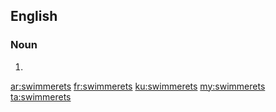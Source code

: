 ==English==

===Noun===
{{head|en}}

# {{plural of|swimmeret}}

[[ar:swimmerets]]
[[fr:swimmerets]]
[[ku:swimmerets]]
[[my:swimmerets]]
[[ta:swimmerets]]